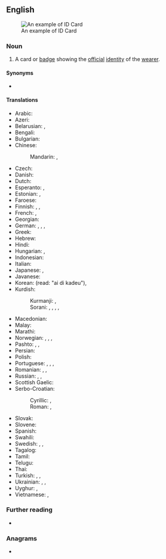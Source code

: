 ==English==
[[File:Norska polisen ansvarar for sakerheten. (Bilden ar tagen vid Nordiska radets session i Oslo, 2003).jpg|thumb|upright|An example of ID Card]]

===Noun===
{{en-noun}}

# A card or [[badge]] showing the [[official]] [[identity]] of the [[wearer]].

====Synonyms====
* {{l|en|identity card}}

====Translations====
{{trans-top|card or badge showing the official identity of the wearer}}
* Arabic: {{t|ar|بِطَاقَة هُوِيَّة|f|tr=biṭāqa huwiyya}}
* Azeri: {{t+|az|vəsiqə}}
* Belarusian: {{t|be|пасве́дчанне асо́бы|n}}, {{t|be|пасве́дчанне|n}}
* Bengali: {{t+|bn|অভিজ্ঞান}}
* Bulgarian: {{t|bg|лична карта|f}}
* Chinese:
*: Mandarin: {{t+|cmn|身份證|sc=Hant}}, {{t+|cmn|身份证|tr=shēnfènzhèng|sc=Hans}}
* Czech: {{t|cs|občanský průkaz|m}}
* Danish: {{t+|da|identitetskort|n}}
* Dutch: {{t+|nl|identiteitskaart|m|f}}
* Esperanto: {{t|eo|identigilo}}, {{t|eo|identiga karto}}
* Estonian: {{t|et|isikutunnistus}}, {{t|et|ID-kaart}}
* Faroese: {{t|fo|samleikaprógv|n}}
* Finnish: {{t+|fi|henkilökortti}}, {{t+|fi|henkilöllisyystodistus}}, {{t+|fi|henkilötodistus}}
* French: {{t+|fr|carte d'identité|f}}, {{t+|fr|pièce d'identité|f}}
* Georgian: {{t|ka|ID ბარათი|sc=Geor}}
* German: {{t+|de|Ausweis|m}}, {{t+|de|Personalausweis|m}}, {{t+|de|ID|f}}, {{t|de|Identitätskarte|f}} {{qualifier|Austria, Switzerland}}
* Greek: {{t|el|δελτίο αστυνομικής ταυτότητας|n|sc=Grek}}
* Hebrew: {{t+|he|תְעוּדַת זֶהוּת|f|tr=te'udat zehut}}
* Hindi: {{t|hi|पहचान पत्र|m}}
* Hungarian: {{t+|hu|személyi igazolvány}}, {{qualifier|colloquial}} {{t+|hu|személyi}}
* Indonesian: {{t|id|kartu identitas}}
* Italian: {{t+|it|carta d'identità|f}}
* Japanese: {{t|ja|IDカード|tr=ai dī kādo|alt=ＩＤカード|sc=Jpan}}, {{t+|ja|ID|tr=ai dī|alt=ＩＤ}}
* Javanese: {{t-needed|jv}}
* Korean: {{t|ko|ID 카드|sc=Kore}} (read: "ai di kadeu"), {{t+|ko|신분증}}
* Kurdish:
*: Kurmanji: {{t+|ku|nasname}}, {{t+|ku|pênas}}
*: Sorani: {{t|ckb|ناسنامە|tr=nasname}}, {{t|ckb|پێناس|tr=pênas}}, {{t|ckb|شوناسنامە|tr=şunasname}}, {{t|ckb|ھەویە|tr=hewîye}}, {{t|ckb|سجل|tr=sicil}}
{{trans-mid}}
* Macedonian: {{t|mk|ли́чна ка́рта|f}}
* Malay: {{t|ms|kad pengenalan}}
* Marathi: {{t|mr|ओळखपत्र|sc=Deva}}
* Norwegian: {{t|no|ID-kort|n}}, {{t|no|identifikasjonsbevis|n}}, {{t|no|legitimasjon|m}}, {{t|no|ID|m}}
* Pashto: {{t+|ps|تذکره|f|tr=tazkerá}}, {{t|ps|شناختي پاس|m|tr=šnãxti рãs}}, {{t+|ps|پېژند پاڼه|f|tr=рežand рãṇa}}
* Persian: {{t+|fa|شناسنامه|tr=šenâs-nâme}}
* Polish: {{t+|pl|dowód osobisty|m-in}}
* Portuguese: {{t|pt|cartão de cidadão|m}} {{qualifier|Portugal}}, {{t|pt|CC|m}} {{qualifier|Portugal}}, {{t|pt|carteira de identidade|f}} {{qualifier|Brazil}}, {{t+|pt|RG|m}} {{qualifier|Brazil}}
* Romanian: {{t|ro|carte de identitate}}, {{t|ro|document de identitate|n}}, {{t|ro|card de identitate}}
* Russian: {{t|ru|удостовере́ние ли́чности|n}}, {{qualifier|вну́тренний}} {{t+|ru|па́спорт|m}} {{qualifier|Russian standard identity card}}, {{t+|ru|удостовере́ние|n}}
* Scottish Gaelic: {{t|gd|cairt-aithne|f}}
* Serbo-Croatian:
*: Cyrillic: {{t|sh|лична карта|f}}, {{t|sh|особна исказница|f}}
*: Roman: {{t|sh|lična karta|f}}, {{t|sh|osobna iskaznica|f}}
* Slovak: {{t|sk|občiansky preukaz|m}}
* Slovene: {{t+|sl|osebna izkaznica|f}}
* Spanish: {{t|es|carnet de identidad|m}}
* Swahili: {{t-needed|sw}}
* Swedish: {{t|sv|identifikation|c}}, {{t+|sv|legitimation|c}}, {{t|sv|ID-kort|n}}
* Tagalog: {{t|tl|ladaw}}
* Tamil: {{t-needed|ta}}
* Telugu: {{t-needed|te}}
* Thai: {{t|th|บัตรประจำตัว}}
* Turkish: {{t+|tr|kimlik}}, {{t+|tr|kimlik kartı}}, {{t+|tr|nüfus cüzdanı}}
* Ukrainian: {{t|uk|посві́дчення|n}}, {{t|uk|па́спорт|m}} {{qualifier|passport}}, {{t|uk|посві́дчення осо́би|n}}
* Uyghur: {{t|ug|كىملىك}}, {{t|ug|كىملىك كارتىسى}}
* Vietnamese: {{t|vi|chứng minh thư}}, {{t|vi|giấy chứng minh}}
{{trans-bottom}}

===Further reading===
* {{pedialite|Identity document}}

===Anagrams===
* {{anagrams|en|Dardic}}